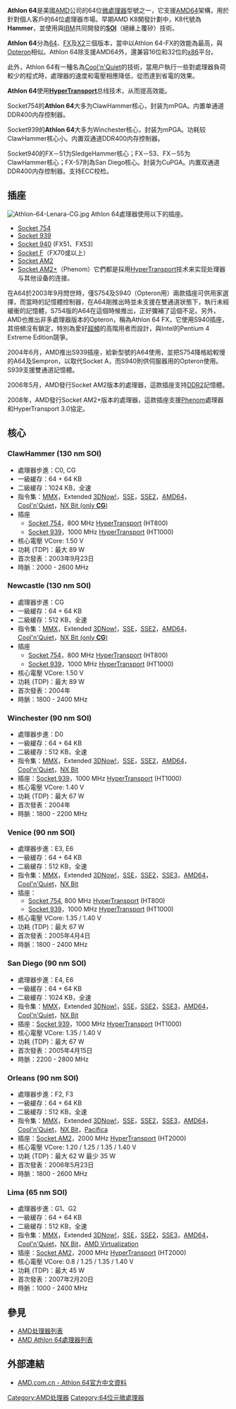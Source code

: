 {{unreferenced|time=2010-02-22T11:48:08+00:00}}
{{noteTA
| G1 = IT
}}
{{Infobox Computer Hardware Cpu
| name        = Athlon 64
| image       = <!-- 檔案不存在 AMD_Athlon64.png ，可從英文維基百科取得 -->
| caption     = 
| produced-start = 2003
| produced-end = 2009
| slowest     = 1.0  | slow-unit     = GHz
| fastest     = 3.2  | fast-unit     = GHz
| hypertransport-slowest = 800  | hypertransport-slow-unit = MT/s
| hypertransport-fastest = 1000  | hypertransport-fast-unit = MT/s
| manuf1      = AMD
| size-from   = 0.13µm
| size-to     = 65nm
| arch        = [[MMX|MMX]], [[Streaming_SIMD_Extensions|SSE]], [[SSE2|SSE2]], [[SSE3|SSE3]], [[AMD64|AMD64]], [[3DNow!|3DNow!]], [[AMD-V|AMD-V]]（僅部分型號支援AMD-V）
| microarch   = [[AMD_K8|AMD K8]]
| sock1       = [[Socket_754|Socket 754]], [[Socket_939|Socket 939]], [[Socket_940|Socket 940]], [[Socket_AM2|Socket AM2]], [[Socket_AM2+|Socket AM2+]]
| numcores    = 1～2
}}

'''Athlon 64'''是美國[[AMD|AMD]]公司的64位[[微處理器|微處理器]]型號之一，它支援[[AMD64|AMD64]]架構，用於針對個人客戶的64位處理器市場。早期AMD K8開發計劃中，K8代號為'''Hammer'''，並使用與[[IBM|IBM]]共同開發的'''[[SOI|SOI]]'''（絕緣上覆矽）技術。

'''Athlon 64'''分為[[Athlon_64|64]]、[[Athlon_64_FX|FX]]及[[Athlon_64_X2|X2]]三個版本，當中以Athlon 64-FX的效能為最高，與[[Opteron|Opteron]]相似。Athlon 64除支援AMD64外，還兼容16位和32位的[[x86|x86]]平台。

此外，Athlon 64有一種名為[[Cool'n'Quiet|Cool'n'Quiet]]的技術，當用户執行一些對處理器負荷較少的程式時，處理器的速度和電壓相應降低，從而達到省電的效果。

'''Athlon 64'''使用'''[[HyperTransport|HyperTransport]]'''总线技术，从而提高效能。

Socket754的'''Athlon 64'''大多为ClawHammer核心，封装为mPGA。内置单通道DDR400内存控制器。

Socket939的'''Athlon 64'''大多为Winchester核心，封装为mPGA。功耗较ClawHammer核心小。内置双通道DDR400内存控制器。

Socket940的FX－51为SledgeHammer核心；FX－53、FX－55为ClawHammer核心；FX-57則為San Diego核心。封装为CuPGA。内置双通道DDR400内存控制器。支持ECC校检。

== 插座 ==
[[File:Athlon-64-Lenara-CG.jpg|thumb]]
Athlon 64處理器使用以下的插座。
* [[Socket_754|Socket 754]]
* [[Socket_939|Socket 939]]
* [[Socket_940|Socket 940]] (FX51、FX53)
* [[Socket_F|Socket F]]（FX70或以上）
* [[Socket_AM2|Socket AM2]]
* [[Socket_AM2+|Socket AM2+]]（Phenom）它們都是採用[[HyperTransport|HyperTransport]]技术来实现处理器与其他设备的连接。

在A64於2003年9月問世時，僅S754及S940（Opteron用）兩款插座可供用家選擇，而當時的記憶體控制器，在A64剛推出時並未支援在雙通道狀態下，執行未經緩衝的記憶體，S754版的A64在這個時候推出，正好彌補了這個不足。另外，AMD也推出非多處理器版本的Opteron，稱為Athlon 64 FX，它使用S940插座，其倍頻沒有鎖定，特別為愛好[[超頻|超頻]]的高階用者而設計，與Intel的Pentium 4 Extreme Edition競爭。

2004年6月，AMD推出S939插座，給新型號的A64使用，並把S754降格給較慢的A64及Sempron，以取代Socket A，而S940則供伺服器用的Opteron使用。S939支援雙通道記憶體。

2006年5月，AMD發行Socket AM2版本的處理器，這款插座支持[[DDR2_SDRAM|DDR2]]記憶體。

2008年，AMD發行Socket AM2+版本的處理器，這款插座支援[[Phenom|Phenom]]處理器和HyperTransport 3.0協定。

== 核心 ==
=== ClawHammer (130 nm SOI) ===
* 處理器步進：C0, CG
* 一級緩存：64 + 64 KB
* 二級緩存：1024 KB，全速
* 指令集：[[MMX|MMX]]，Extended [[3DNow!|3DNow!]]，[[Streaming_SIMD_Extensions|SSE]]，[[SSE2|SSE2]]，[[AMD64|AMD64]]，[[Cool'n'Quiet|Cool'n'Quiet]]，[[NX_Bit|NX Bit (only '''CG''')]] 
* 插座
**[[Socket_754|Socket 754]]，800 MHz [[HyperTransport|HyperTransport]] (HT800)
**[[Socket_939|Socket 939]]，1000 MHz [[HyperTransport|HyperTransport]] (HT1000)
* 核心電壓 VCore: 1.50 V 
* 功耗 (TDP)：最大 89 W
* 首次發表：2003年9月23日
* 時脈：2000 - 2600 MHz

=== Newcastle (130 nm SOI) ===
* 處理器步進：CG
* 一級緩存：64 + 64 KB
* 二級緩存：512 KB，全速
* 指令集：[[MMX|MMX]]，Extended [[3DNow!|3DNow!]]，[[Streaming_SIMD_Extensions|SSE]]，[[SSE2|SSE2]]，[[AMD64|AMD64]]，[[Cool'n'Quiet|Cool'n'Quiet]]，[[NX_Bit|NX Bit (only '''CG''')]] 
* 插座
** [[Socket_754|Socket 754]]，800 MHz [[HyperTransport|HyperTransport]] (HT800)
** [[Socket_939|Socket 939]]，1000 MHz [[HyperTransport|HyperTransport]] (HT1000)
* 核心電壓 VCore: 1.50 V 
* 功耗 (TDP)：最大 89 W
* 首次發表：2004年
* 時脈：1800 - 2400 MHz

=== Winchester (90 nm SOI) ===
* 處理器步進：D0
* 一級緩存：64 + 64 KB
* 二級緩存：512 KB，全速
* 指令集：[[MMX|MMX]]，Extended [[3DNow!|3DNow!]]，[[Streaming_SIMD_Extensions|SSE]]，[[SSE2|SSE2]]，[[AMD64|AMD64]]，[[Cool'n'Quiet|Cool'n'Quiet]]，[[NX_Bit|NX Bit]] 
* 插座：[[Socket_939|Socket 939]]，1000 MHz [[HyperTransport|HyperTransport]] (HT1000)
* 核心電壓 VCore: 1.40 V 
* 功耗 (TDP)：最大 67 W
* 首次發表：2004年
* 時脈：1800 - 2200 MHz

=== Venice (90 nm SOI) ===
* 處理器步進：E3, E6
* 一級緩存：64 + 64 KB
* 二級緩存：512 KB，全速
* 指令集：[[MMX|MMX]]，Extended [[3DNow!|3DNow!]]，[[Streaming_SIMD_Extensions|SSE]]，[[SSE2|SSE2]]，[[SSE3|SSE3]]，[[AMD64|AMD64]]，[[Cool'n'Quiet|Cool'n'Quiet]]，[[NX_Bit|NX Bit]] 
* 插座：
**[[Socket_754|Socket 754]], 800 MHz [[HyperTransport|HyperTransport]] (HT800)
**[[Socket_939|Socket 939]]，1000 MHz [[HyperTransport|HyperTransport]] (HT1000)
* 核心電壓 VCore: 1.35 / 1.40 V 
* 功耗 (TDP)：最大 67 W
* 首次發表：2005年4月4日
* 時脈：1800 - 2400 MHz

=== San Diego (90 nm SOI) ===
* 處理器步進：E4, E6
* 一級緩存：64 + 64 KB
* 二級緩存：1024 KB，全速
* 指令集：[[MMX|MMX]]，Extended [[3DNow!|3DNow!]]，[[Streaming_SIMD_Extensions|SSE]]，[[SSE2|SSE2]]，[[SSE3|SSE3]]，[[AMD64|AMD64]]，[[Cool'n'Quiet|Cool'n'Quiet]]，[[NX_Bit|NX Bit]] 
* 插座：[[Socket_939|Socket 939]]，1000 MHz [[HyperTransport|HyperTransport]] (HT1000)
* 核心電壓 VCore: 1.35 / 1.40 V 
* 功耗 (TDP)：最大 67 W
* 首次發表：2005年4月15日
* 時脈：2200 - 2800 MHz

=== Orleans (90 nm SOI) ===
* 處理器步進：F2, F3
* 一級緩存：64 + 64 KB
* 二級緩存：512 KB，全速
* 指令集：[[MMX|MMX]]，Extended [[3DNow!|3DNow!]]，[[Streaming_SIMD_Extensions|SSE]]，[[SSE2|SSE2]]，[[SSE3|SSE3]]，[[AMD64|AMD64]]，[[Cool'n'Quiet|Cool'n'Quiet]]，[[NX_Bit|NX Bit]]，[[Pacifica|Pacifica]]
* 插座：[[Socket_AM2|Socket AM2]]，2000 MHz [[HyperTransport|HyperTransport]] (HT2000)
* 核心電壓 VCore: 1.20 / 1.25 / 1.35 / 1.40 V 
* 功耗 (TDP)：最大 62 W 最少 35 W
* 首次發表：2006年5月23日
* 時脈：1800 - 2600 MHz

=== Lima (65 nm SOI) ===
* 處理器步進：G1、G2
* 一級緩存：64 + 64 KB
* 二級緩存：512 KB，全速
* 指令集：[[MMX|MMX]]，Extended [[3DNow!|3DNow!]]，[[Streaming_SIMD_Extensions|SSE]]，[[SSE2|SSE2]]，[[SSE3|SSE3]]，[[AMD64|AMD64]]，[[Cool'n'Quiet|Cool'n'Quiet]]，[[NX_Bit|NX Bit]]，[[AMD_Virtualization|AMD Virtualization]]
* 插座：[[Socket_AM2|Socket AM2]]，2000 MHz [[HyperTransport|HyperTransport]] (HT2000)
* 核心電壓 VCore: 0.8 / 1.25 / 1.35 / 1.40 V 
* 功耗 (TDP)：最大 45 W
* 首次發表：2007年2月20日
* 時脈：1000 - 2400 MHz

== 參見 ==
*[[AMD处理器列表|AMD处理器列表]]
*[[AMD_Athlon_64處理器列表|AMD Athlon 64處理器列表]]

== 外部連結 ==
*[http://www.amd.com.cn/CHCN/Processors/ProductInformation/0,,30_118_9484,00.html AMD.com.cn - Athlon 64官方中文資料]{{Wayback|url=http://www.amd.com.cn/CHCN/Processors/ProductInformation/0,,30_118_9484,00.html |date=20050524191143 }}

{{AMD 处理器列表}}

[[Category:AMD处理器|Category:AMD处理器]]
[[Category:64位元微處理器|Category:64位元微處理器]]
